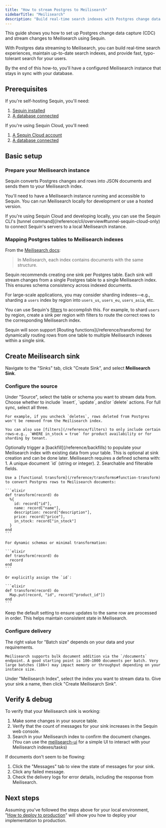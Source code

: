 ```yaml
---
title: "How to stream Postgres to Meilisearch"
sidebarTitle: "Meilisearch"
description: "Build real-time search indexes with Postgres change data capture (CDC) and Meilisearch. Learn to keep your search collections in sync with your database."
---
```


This guide shows you how to set up Postgres change data capture (CDC) and stream changes to Meilisearch using Sequin.

With Postgres data streaming to Meilisearch, you can build real-time search experiences, maintain up-to-date search indexes, and provide fast, typo-tolerant search for your users.

By the end of this how-to, you'll have a configured Meilisearch instance that stays in sync with your database.

## Prerequisites

If you're self-hosting Sequin, you'll need:

1. [Sequin installed](/running-sequin)  
2. [A database connected](/connect-postgres)

If you're using Sequin Cloud, you'll need:

1. [A Sequin Cloud account](https://console.sequinstream.com)  
2. [A database connected](/connect-postgres)

## Basic setup

### Prepare your Meilisearch instance

Sequin converts Postgres changes and rows into JSON documents and sends them to your Meilisearch index.

You'll need to have a Meilisearch instance running and accessible to Sequin. You can run Meilisearch locally for development or use a hosted version.

<Tip>
  If you're using Sequin Cloud and developing locally, you can use the Sequin CLI's [tunnel command](/reference/cli/overview#tunnel-sequin-cloud-only) to connect Sequin's servers to a local Meilisearch instance.
</Tip>

### Mapping Postgres tables to Meilisearch indexes

From the [Meilisearch docs](https://www.meilisearch.com/docs/learn/core_concepts/indexes/):

> In Meilisearch, each index contains documents with the same structure.

Sequin recommends creating one sink per Postgres table. Each sink will stream changes from a single Postgres table to a single Meilisearch index. This ensures schema consistency across indexed documents.

For large-scale applications, you may consider sharding indexes—e.g., sharding a `users` index by region into `users_us`, `users_eu`, `users_asia`, etc.

You can use Sequin's [filters](/reference/filters) to accomplish this. For example, to shard `users` by region, create a sink per region with filters to route the correct rows to the corresponding Meilisearch index.

<Note>
  Sequin will soon support [Routing functions](/reference/transforms) for dynamically routing rows from one table to multiple Meilisearch indexes within a single sink.
</Note>

## Create Meilisearch sink

Navigate to the "Sinks" tab, click "Create Sink", and select **Meilisearch Sink**.

### Configure the source

<Steps>
  <Step title="Select source table or schema">
    Under "Source", select the table or schema you want to stream data from.
  </Step>

  <Step title="Specify filters">
    Choose whether to include `insert`, `update`, and/or `delete` actions. For full sync, select all three.

    For example, if you uncheck `deletes`, rows deleted from Postgres won't be removed from the Meilisearch index.

    You can also use [filters](/reference/filters) to only include certain rows—e.g., `WHERE in_stock = true` for product availability or for sharding by tenant.
  </Step>

  <Step title="Specify backfill">
    Optionally trigger a [backfill](/reference/backfills) to populate your Meilisearch index with existing data from your table. This is optional at sink creation and can be done later.
  </Step>

  <Step title="Transforms">
    Meilisearch requires a defined schema with:
    1. A unique document `id` (string or integer).
    2. Searchable and filterable fields.

    Use a [functional transform](/reference/transforms#function-transform) to convert Postgres rows to Meilisearch documents:

    ```elixir
    def transform(record) do
      %{
        id: record["id"],
        name: record["name"],
        description: record["description"],
        price: record["price"],
        in_stock: record["in_stock"]
      }
    end
    ```

    For dynamic schemas or minimal transformation:

    ```elixir
    def transform(record) do
      record
    end
    ```

    Or explicitly assign the `id`:

    ```elixir
    def transform(record) do
      Map.put(record, "id", record["product_id"])
    end
    ```
  </Step>

  <Step title="Specify message grouping">
    Keep the default setting to ensure updates to the same row are processed in order. This helps maintain consistent state in Meilisearch.
  </Step>
</Steps>

### Configure delivery

<Steps>
  <Step title="Specify batch size">
    The right value for "Batch size" depends on your data and your requirements.

    Meilisearch supports bulk document addition via the `/documents` endpoint. A good starting point is 100–1000 documents per batch. Very large batches (10k+) may impact memory or throughput depending on your instance size.
  </Step>

  <Step title="Select the Meilisearch index you created">
    Under "Meilisearch Index", select the index you want to stream data to.
  </Step>

  <Step title="Create the sink">
    Give your sink a name, then click "Create Meilisearch Sink".
  </Step>
</Steps>

## Verify & debug

To verify that your Meilisearch sink is working:

1. Make some changes in your source table.
2. Verify that the count of messages for your sink increases in the Sequin web console.
3. Search in your Meilisearch index to confirm the document changes. (You can use the [meilisearch-ui](https://github.com/riccox/meilisearch-ui) for a simple UI to interact with your Meilisearch indexes/tasks)

If documents don't seem to be flowing:

1. Click the "Messages" tab to view the state of messages for your sink.
2. Click any failed message.
3. Check the delivery logs for error details, including the response from Meilisearch.

## Next steps

Assuming you've followed the steps above for your local environment, "[How to deploy to production](/how-to/deploy-to-production)" will show you how to deploy your implementation to production.